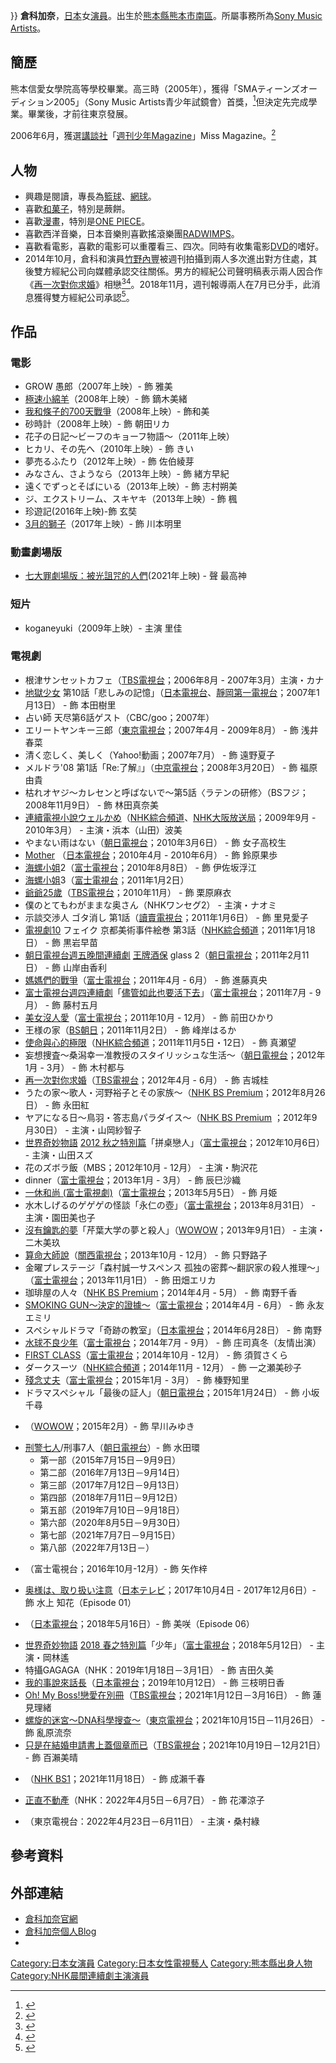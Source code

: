 {{Multiple issues|
{{Fanpov|time=2022-05-04T12:25:06+00:00}}
{{ BLPsources }}

}}
{{noteTA
|G1=JP}}
{{藝人
| 姓名 = 倉科加奈
| 類型 = 女演員
| 羅馬拼音 = Kurashina Kana
| 圖片 = 
| 國籍 = {{JPN}}
| 教育程度 = 
| 出生日期 = {{birth date and age|1987|12|23}}
| 出生地點 = {{JPN}}[[熊本縣|熊本縣]][[熊本市|熊本市]][[南區_(熊本市)|南區]]
| 出道日期 = 2006年
| 代表作 = 
| 活躍年代 = 2006年至今
| 唱片公司 = 
| 經紀公司 = [[Sony_Music_Artists|Sony Music Artists]]
| 網站 = {{URL|http://www.kurashina-kana.com/}}
}}
{{japanese|japanese=倉科 カナ|kana=くらしな かな|romaji= Kurashina Kana }}
'''倉科加奈'''{{BD|1987年|12月23日|||Kurashina Kana}}，[[日本|日本]]女[[演員|演員]]。出生於[[熊本縣|熊本縣]][[熊本市|熊本市]][[南區_(熊本市)|南區]]。所屬事務所為[[Sony_Music_Artists|Sony Music Artists]]。

==簡歷==
熊本信愛女學院高等學校畢業。高三時（2005年），獲得「SMAティーンズオーディション2005」（Sony Music Artists青少年試鏡會）首獎，<ref>{{Cite web |url=https://deview.co.jp/X_news_2009jun_0602a |title=次期朝ﾄﾞﾗ女優･倉科ｶﾅに続け!　夏の10代全国ｵｰﾃﾞｨｼｮﾝ開催 |accessdate=2015-04-22 |archive-date=2019-06-05 |archive-url=https://web.archive.org/web/20190605121208/https://deview.co.jp/X_news_2009jun_0602a |dead-url=no }}</ref>但決定先完成學業。畢業後，才前往東京發展。

2006年6月，獲選[[講談社|講談社]]「[[週刊少年Magazine|週刊少年Magazine]]」Miss Magazine。<ref>{{Cite web |url=http://www.miss-magazine.com/miss.html#2006 |title=歴代ミスマガジン |accessdate=2015-04-22 |archive-date=2012-03-26 |archive-url=https://web.archive.org/web/20120326134517/http://www.miss-magazine.com/miss.html#2006 |dead-url=no }}</ref>

==人物==
*興趣是閱讀，專長為[[籃球|籃球]]、[[網球|網球]]。
*喜歡[[和菓子|和菓子]]，特別是蕨餅。
*喜歡[[漫畫|漫畫]]，特別是[[ONE_PIECE|ONE PIECE]]。
*喜歡西洋音樂，日本音樂則喜歡搖滾樂團[[RADWIMPS|RADWIMPS]]。
*喜歡看電影，喜歡的電影可以重覆看三、四次。同時有收集電影[[DVD|DVD]]的嗜好。
*2014年10月，倉科和演員[[竹野內豐|竹野內豐]]被週刊拍攝到兩人多次進出對方住處，其後雙方經紀公司向媒體承認交往關係。男方的經紀公司聲明稿表示兩人因合作《[[再一次對你求婚|再一次對你求婚]]》相戀<ref>{{Cite web |url=http://www.playq.org/news/takenouchi-yutaka.php |title=竹野內豐和倉科加奈被曝熱戀因拍劇結緣 |accessdate=2018-01-14 |archive-date=2019-01-27 |archive-url=https://web.archive.org/web/20190127152620/http://www.playq.org/news/takenouchi-yutaka.php |dead-url=no }}</ref><ref>{{Cite web |url=http://www.hochi.co.jp/entertainment/20141016-OHT1T50326.html |title=竹野内豊「温かく見守って」倉科カナと17歳差交際宣言！ |accessdate=2015-04-21 |archive-date=2015-03-29 |archive-url=https://web.archive.org/web/20150329091656/http://www.hochi.co.jp/entertainment/20141016-OHT1T50326.html |dead-url=no }}</ref>。2018年11月，週刊報導兩人在7月已分手，此消息獲得雙方經紀公司承認<ref>{{Cite web |url=https://star.ettoday.net/news/1310622 |title=竹野內豐承認分手了！　小17歲女友切心斷5年情…原因曝光 |accessdate=2018-11-19 |archive-date=2019-05-20 |archive-url=https://web.archive.org/web/20190520172023/https://star.ettoday.net/news/1310622 |dead-url=no }}</ref>。

==作品==
===電影===
*GROW 愚郎（2007年上映）- 飾 雅美
*[[極速小綿羊|極速小綿羊]]（2008年上映）- 飾 鏑木美緒
*[[我和條子的700天戰爭|我和條子的700天戰爭]]（2008年上映）- 飾和美
*砂時計（2008年上映）- 飾 朝田リカ
*花子の日記〜ビーフのキョーフ物語〜（2011年上映）
*ヒカリ、その先へ（2010年上映）- 飾 きい
*夢売るふたり（2012年上映）- 飾 佐伯綾芽
*みなさん、さようなら（2013年上映）- 飾 緒方早紀
*遠くでずっとそばにいる（2013年上映）- 飾 志村朔美
*ジ、エクストリーム、スキヤキ（2013年上映）- 飾 楓
*珍遊記(2016年上映)-飾 玄奘
*[[3月的獅子|3月的獅子]]（2017年上映）- 飾 川本明里

===動畫劇場版===
*[[七大罪_(漫畫)|七大罪劇場版：被光詛咒的人們]](2021年上映) - 聲 最高神

===短片===
*koganeyuki（2009年上映）- 主演 里佳

===電視劇===
* 根津サンセットカフェ（[[TBS電視台|TBS電視台]]；2006年8月 - 2007年3月）主演・カナ
* [[地獄少女|地獄少女]] 第10話「悲しみの記憶」（[[日本電視台|日本電視台]]、[[靜岡第一電視台|靜岡第一電視台]]；2007年1月13日） - 飾 本田樹里
* 占い師 天尽第6話ゲスト（CBC/goo；2007年）
*エリートヤンキー三郎（[[東京電視台|東京電視台]]；2007年4月 - 2009年8月） - 飾 浅井春菜
*清く恋しく、美しく（Yahoo!動画；2007年7月） - 飾 遠野夏子
*メルドラ'08 第1話「Re:了解』」（[[中京電視台|中京電視台]]；2008年3月20日） - 飾 福原由貴
*枯れオヤジ〜カレセンと呼ばないで〜第5話〈ラテンの研修〉（BSフジ；2008年11月9日） - 飾 林田真奈美
*[[連續電視小說|連續電視小說]]ウェルかめ（[[NHK綜合頻道|NHK綜合頻道]]、[[NHK大阪放送局|NHK大阪放送局]]；2009年9月 - 2010年3月） - 主演・浜本（山田）波美
*やまない雨はない（[[朝日電視台|朝日電視台]]；2010年3月6日） - 飾 女子高校生
*[[Mother_(電視劇)|Mother]] （[[日本電視台|日本電視台]]；2010年4月 - 2010年6月） - 飾 鈴原果歩
*[[海螺小姐|海螺小姐]]2（[[富士電視台|富士電視台]]；2010年8月8日） - 飾 伊佐坂浮江
*[[海螺小姐|海螺小姐]]3（[[富士電視台|富士電視台]]；2011年1月2日）
*[[爺爺25歲|爺爺25歲]]（[[TBS電視台|TBS電視台]]；2010年11月） - 飾 栗原麻衣
*僕のとてもわがままな奥さん（NHKワンセグ2） - 主演・ナオミ
*示談交渉人 ゴタ消し 第1話（[[讀賣電視台|讀賣電視台]]；2011年1月6日） - 飾 里見愛子
*[[電視劇10|電視劇10]] フェイク 京都美術事件絵巻 第3話（[[NHK綜合頻道|NHK綜合頻道]]；2011年1月18日） - 飾 黒岩早苗
*[[朝日電視台週五晚間連續劇|朝日電視台週五晚間連續劇]] [[王牌酒保|王牌酒保]] glass 2（[[朝日電視台|朝日電視台]]；2011年2月11日） - 飾 山岸由香利
*[[媽媽們的戰爭|媽媽們的戰爭]]（[[富士電視台|富士電視台]]；2011年4月 - 6月） - 飾 進藤真央
*[[富士電視台週四連續劇|富士電視台週四連續劇]]「[[儘管如此也要活下去|儘管如此也要活下去]]」（[[富士電視台|富士電視台]]；2011年7月 - 9月） - 飾 藤村五月
*[[美女沒人愛|美女沒人愛]]（[[富士電視台|富士電視台]]；2011年10月 - 12月） - 飾 前田ひかり
*王様の家（[[BS朝日|BS朝日]]；2011年11月2日） - 飾 峰岸はるか
*[[使命與心的極限|使命與心的極限]]（[[NHK綜合頻道|NHK綜合頻道]]；2011年11月5日・12日） - 飾 真瀬望
*妄想捜査〜桑潟幸一准教授のスタイリッシュな生活〜（[[朝日電視台|朝日電視台]]；2012年1月 - 3月） - 飾 木村都与
*[[再一次對你求婚|再一次對你求婚]]（[[TBS電視台|TBS電視台]]；2012年4月 - 6月） - 飾 吉城桂
*うたの家〜歌人・河野裕子とその家族〜（[[NHK_BS_Premium|NHK BS Premium]]；2012年8月26日） - 飾 永田紅
*ヤアになる日〜鳥羽・答志島パラダイス〜（[[NHK_BS_Premium|NHK BS Premium]] ；2012年9月30日） - 主演・山岡紗智子
*[[世界奇妙物語|世界奇妙物語]] [[世界奇妙物語播放作品列表#2012年|2012 秋之特別篇]]「拼桌戀人」（[[富士電視台|富士電視台]]；2012年10月6日） - 主演・山田スズ
*花のズボラ飯（MBS；2012年10月 - 12月） - 主演・駒沢花
*dinner（[[富士電視台|富士電視台]]；2013年1月 - 3月） - 飾 辰巳沙織
*[[一休和尚_(富士電視劇)|一休和尚 (富士電視劇)]]（[[富士電視台|富士電視台]]；2013年5月5日） - 飾 月姫
*水木しげるのゲゲゲの怪談「永仁の壺」（[[富士電視台|富士電視台]]；2013年8月31日） - 主演・園田美也子
*[[沒有鑰匙的夢|沒有鑰匙的夢]]「芹葉大学の夢と殺人」（[[WOWOW|WOWOW]]；2013年9月1日） - 主演・二木美玖
*[[算命大師說|算命大師說]]（[[關西電視台|關西電視台]]；2013年10月 - 12月） - 飾 只野路子
*金曜プレステージ「森村誠一サスペンス 孤独の密葬〜翻訳家の殺人推理〜」（[[富士電視台|富士電視台]]；2013年11月1日） - 飾 田畑エリカ
*珈琲屋の人々（[[NHK_BS_Premium|NHK BS Premium]]；2014年4月 - 5月） - 飾 南野千香
*[[SMOKING_GUN～決定的證據～|SMOKING GUN～決定的證據～]]（[[富士電視台|富士電視台]]；2014年4月 - 6月） - 飾 永友エミリ
*スペシャルドラマ「奇跡の教室」（[[日本電視台|日本電視台]]；2014年6月28日） - 飾 南野
*[[水球不良少年|水球不良少年]]（[[富士電視台|富士電視台]]；2014年7月 - 9月） - 飾 庄司真冬（友情出演）
*[[FIRST_CLASS|FIRST CLASS]]（[[富士電視台|富士電視台]]；2014年10月 - 12月） - 飾 須賀さくら
*ダークスーツ（[[NHK綜合頻道|NHK綜合頻道]]；2014年11月 - 12月） - 飾 一之瀬美砂子
*[[殘念丈夫|殘念丈夫]]（[[富士電視台|富士電視台]]；2015年1月 - 3月） - 飾 榛野知里
*ドラマスペシャル「最後の証人」（[[朝日電視台|朝日電視台]]；2015年1月24日） - 飾 小坂千尋
*{{link-ja|天使之刃|天使のナイフ}}（[[WOWOW|WOWOW]]；2015年2月）- 飾 早川みゆき
*[[刑警七人|刑警七人]]/刑事7人（[[朝日電視台|朝日電視台]]）- 飾 水田環
** 第一部（2015年7月15日－9月9日）
** 第二部（2016年7月13日－9月14日）
** 第三部（2017年7月12日－9月13日）
** 第四部（2018年7月11日－9月12日）
** 第五部（2019年7月10日－9月18日）
** 第六部（2020年8月5日－9月30日）
** 第七部（2021年7月7日－9月15日）
** 第八部（2022年7月13日－）
*{{link-ja|該隱與亞伯（日本連續劇）|カインとアベル (2016年のテレビドラマ)|該隱與亞伯}}（富士電視台；2016年10月-12月）- 飾 矢作梓
*[[太太_請小心輕放|奥様は、取り扱い注意]]（[[日本テレビ|日本テレビ]]；2017年10月4日 - 2017年12月6日）- 飾 水上 知花（Episode 01）
*{{link-ja|正義檢事|正義のセ}}（[[日本電視台|日本電視台]]；2018年5月16日）- 飾 美咲（Episode 06）
*[[世界奇妙物語|世界奇妙物語]] [[世界奇妙物語播放作品列表#2018年|2018 春之特別篇]]「少年」（[[富士電視台|富士電視台]]；2018年5月12日） - 主演・岡林遙
*特攝GAGAGA（NHK：2019年1月18日－3月1日） - 飾 吉田久美
*[[我的事說來話長|我的事說來話長]]（[[日本電視台|日本電視台]]；2019年10月12日） - 飾 三枝明日香
*[[Oh!_My_Boss!戀愛在別冊|Oh! My Boss!戀愛在別冊]]（[[TBS電視台|TBS電視台]]；2021年1月12日－3月16日） - 飾 蓮見理緒
*[[螺旋的迷宮～DNA科學搜查～|螺旋的迷宮～DNA科學搜查～]]（[[東京電視台|東京電視台]]；2021年10月15日－11月26日） - 飾 亂原流奈
*[[只是在結婚申請書上蓋個章而已|只是在結婚申請書上蓋個章而已]]（[[TBS電視台|TBS電視台]]；2021年10月19日－12月21日） - 飾 百瀨美晴
*{{link-ja|生命的接力棒|命のバトン 〜赤ちゃん縁組がつなぐ絆〜}}（[[NHK_BS1|NHK BS1]]；2021年11月18日） - 飾 成瀨千春
*[[正直不動產#電視劇|正直不動產]]（NHK：2022年4月5日－6月7日） - 飾 花澤涼子
*{{link-ja|在寂寞山丘上狩獵|寂しい丘で狩りをする}}（東京電視台：2022年4月23日－6月11日） - 主演・桑村綠

== 參考資料 ==
{{reflist}}

== 外部連結 ==
* [http://www.kurashina-kana.com/ 倉科加奈官網] {{Wayback|url=http://www.kurashina-kana.com/ |date=20201101022423 }} 
* [http://ameblo.jp/kura-kana/ 倉科加奈個人Blog] {{Wayback|url=http://ameblo.jp/kura-kana/ |date=20190920202927 }} 
* {{Instagram|kanakurashina_official}}

{{NHK晨間連續劇主演演員}}

{{DEFAULTSORT:Kurashina Kana}}
[[Category:日本女演員|Category:日本女演員]]
[[Category:日本女性電視藝人|Category:日本女性電視藝人]]
[[Category:熊本縣出身人物|Category:熊本縣出身人物]]
[[Category:NHK晨間連續劇主演演員|Category:NHK晨間連續劇主演演員]]